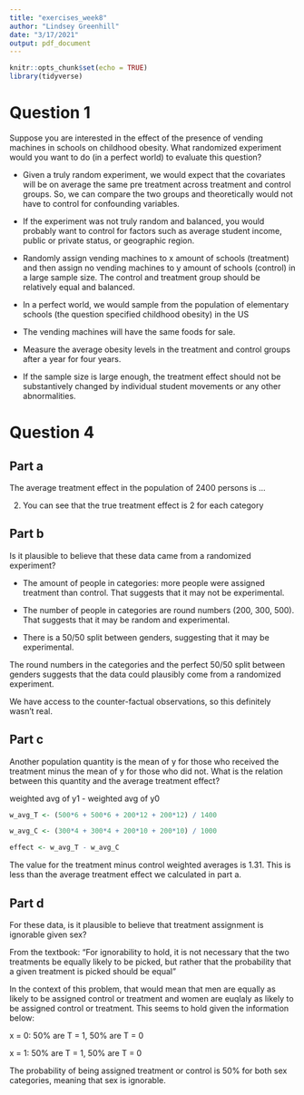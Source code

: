 ```yaml
---
title: "exercises_week8"
author: "Lindsey Greenhill"
date: "3/17/2021"
output: pdf_document
---
```


```r
knitr::opts_chunk$set(echo = TRUE)
library(tidyverse)
```


# Question 1

Suppose you are interested in the effect of the presence of vending machines in
schools on childhood obesity. What randomized experiment would you want to  do
(in a perfect world) to evaluate this question?

* Given a truly random experiment, we would expect that the covariates will be
on average the same pre treatment across treatment and control groups. So, we
can compare the two groups and theoretically would not have to control for
confounding variables.

* If the experiment was not truly random and balanced, you would probably want to
control for factors such as average student income, public or private status, or
geographic region.

* Randomly assign vending machines to x amount of schools (treatment) and then
assign no vending machines to y amount of schools (control) in a large sample size. The control and
treatment group should be relatively equal and balanced. 

* In a perfect world, we would sample from the population of elementary schools
(the question specified childhood obesity) in the US

* The vending machines will have the same foods for sale. 

* Measure the average obesity levels in the treatment and control groups after a
year for four years. 

* If the sample size is large enough, the treatment effect should not be
substantively changed by individual student movements or any other
abnormalities.
 
 
# Question 4




## Part a

The average treatment effect in the population of 2400 persons is ...

2. You can see that the true treatment effect is 2 for each category

## Part b

Is it plausible to believe that these data came from a randomized experiment?

* The amount of people in categories: more people were assigned treatment than control. That suggests that it may not be experimental. 

* The number of people in categories are round numbers (200, 300, 500). That suggests that it may be random and experimental. 

* There is a 50/50 split between genders, suggesting that it may be experimental. 

The round numbers in the categories and the perfect 50/50 split between genders
suggests that the data could plausibly come from a randomized experiment.

We have access to the counter-factual observations, so this definitely wasn't real. 

## Part c

Another population quantity is the mean of y for those who received the
treatment minus the mean of y for those who did not. What is the relation
between this quantity and the average treatment effect?

weighted avg of y1 - weighted avg of y0

```r
w_avg_T <- (500*6 + 500*6 + 200*12 + 200*12) / 1400

w_avg_C <- (300*4 + 300*4 + 200*10 + 200*10) / 1000

effect <- w_avg_T - w_avg_C
```

The value for the treatment minus control weighted averages is 1.31. This is
less than the average treatment effect we calculated in part a.


## Part d

For these data, is it plausible to believe that treatment assignment is
ignorable given sex?

From the textbook: "For ignorability to hold, it is not necessary that the two
treatments be equally likely to be picked, but rather that the probability that
a given treatment is picked should be equal"

In the context of this problem, that would mean that men are equally as likely
to be assigned control or treatment and women are euqlaly as likely to be
assigned control or treatment. This seems to hold given the information below:

x = 0: 50% are T = 1, 50% are T = 0

x = 1: 50% are T = 1, 50% are T = 0

The probability of being assigned treatment or control is 50% for both sex
categories, meaning that sex is ignorable.








